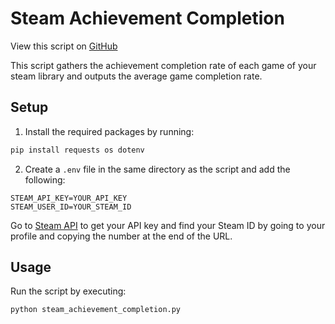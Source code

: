 # Steam Achievement Completion
View this script on [GitHub](https://github.com/JonasunderscoreJones/turbo-octo-potato/blob/main/steam_achievement_completion.py)

This script gathers the achievement completion rate of each game of your steam library and outputs the average game completion rate.

## Setup
1. Install the required packages by running:
```bash
pip install requests os dotenv
```
2. Create a `.env` file in the same directory as the script and add the following:
```properties
STEAM_API_KEY=YOUR_API_KEY
STEAM_USER_ID=YOUR_STEAM_ID
```
Go to [Steam API](https://steamcommunity.com/dev/apikey) to get your API key and find your Steam ID by going to your profile and copying the number at the end of the URL.

## Usage
Run the script by executing:
```bash
python steam_achievement_completion.py
```